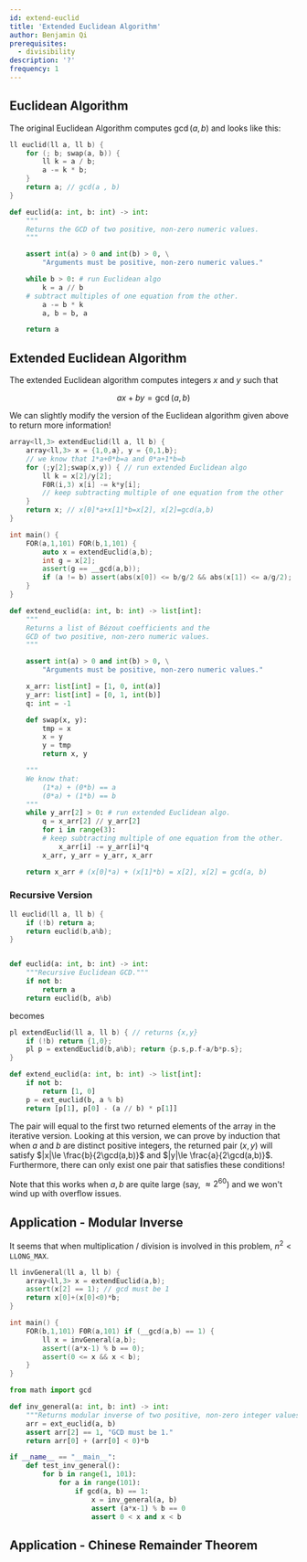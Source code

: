 ```yaml
---
id: extend-euclid
title: 'Extended Euclidean Algorithm'
author: Benjamin Qi
prerequisites:
  - divisibility
description: '?'
frequency: 1
---
```


## Euclidean Algorithm

<Resources>
	<Resource
		source="cp-algo"
		url="algebra/euclid-algorithm.html"
		title="Euclidean"
	/>
</Resources>

The original Euclidean Algorithm computes $\gcd(a,b)$ and looks like this:

<LanguageSection>

<CPPSection>

```cpp
ll euclid(ll a, ll b) {
	for (; b; swap(a, b)) {
		ll k = a / b;
		a -= k * b;
	}
	return a; // gcd(a , b)
}
```

</CPPSection>
<PySection>

```py
def euclid(a: int, b: int) -> int:
    """
    Returns the GCD of two positive, non-zero numeric values.
    """

    assert int(a) > 0 and int(b) > 0, \
        "Arguments must be positive, non-zero numeric values."

    while b > 0: # run Euclidean algo
        k = a // b
	# subtract multiples of one equation from the other.
        a -= b * k
        a, b = b, a

    return a
```

</PySection>

</LanguageSection>

## Extended Euclidean Algorithm

<Resources>
	<Resource
		source="cp-algo"
		url="algebra/extended-euclid-algorithm.html"
		title="Extended Euclidean"
		starred
	/>
	<Resource
		source="Wikipedia"
		url="https://en.wikipedia.org/wiki/Extended_Euclidean_algorithm"
		title="Extended Euclidean"
	/>
	<Resource
		source="cp-algo"
		url="algebra/linear-diophantine-equation.html"
		title="Linear Diophantine Equation"
	/>
</Resources>

The extended Euclidean algorithm computes integers $x$ and $y$ such that

$$
ax+by=\gcd(a,b)
$$

We can slightly modify the version of the Euclidean algorithm given above to
return more information!

<LanguageSection>

<CPPSection>

```cpp
array<ll,3> extendEuclid(ll a, ll b) {
	array<ll,3> x = {1,0,a}, y = {0,1,b};
	// we know that 1*a+0*b=a and 0*a+1*b=b
	for (;y[2];swap(x,y)) { // run extended Euclidean algo
		ll k = x[2]/y[2];
		F0R(i,3) x[i] -= k*y[i];
		// keep subtracting multiple of one equation from the other
	}
	return x; // x[0]*a+x[1]*b=x[2], x[2]=gcd(a,b)
}

int main() {
	FOR(a,1,101) FOR(b,1,101) {
		auto x = extendEuclid(a,b);
		int g = x[2];
		assert(g == __gcd(a,b));
		if (a != b) assert(abs(x[0]) <= b/g/2 && abs(x[1]) <= a/g/2);
	}
}
```

</CPPSection>
<PySection>

```py
def extend_euclid(a: int, b: int) -> list[int]:
    """
    Returns a list of Bézout coefficients and the
    GCD of two positive, non-zero numeric values.
    """

    assert int(a) > 0 and int(b) > 0, \
        "Arguments must be positive, non-zero numeric values."

    x_arr: list[int] = [1, 0, int(a)]
    y_arr: list[int] = [0, 1, int(b)]
    q: int = -1

    def swap(x, y):
        tmp = x
        x = y
        y = tmp
        return x, y

	"""
    We know that:
        (1*a) + (0*b) == a
        (0*a) + (1*b) == b
    """
    while y_arr[2] > 0: # run extended Euclidean algo.
        q = x_arr[2] // y_arr[2]
        for i in range(3):
	    # keep subtracting multiple of one equation from the other.
            x_arr[i] -= y_arr[i]*q
        x_arr, y_arr = y_arr, x_arr

    return x_arr # (x[0]*a) + (x[1]*b) = x[2], x[2] = gcd(a, b)
```

</PySection>

</LanguageSection>

### Recursive Version

<LanguageSection>

<CPPSection>

```cpp
ll euclid(ll a, ll b) {
	if (!b) return a;
	return euclid(b,a%b);
}
```

</CPPSection>
<PySection>

```py

def euclid(a: int, b: int) -> int:
    """Recursive Euclidean GCD."""
    if not b:
        return a
    return euclid(b, a%b)

```

</PySection>

</LanguageSection>

becomes

<LanguageSection>

<CPPSection>

```cpp
pl extendEuclid(ll a, ll b) { // returns {x,y}
	if (!b) return {1,0};
	pl p = extendEuclid(b,a%b); return {p.s,p.f-a/b*p.s};
}
```

</CPPSection>
<PySection>

```py
def extend_euclid(a: int, b: int) -> list[int]:
    if not b:
        return [1, 0]
    p = ext_euclid(b, a % b)
    return [p[1], p[0] - (a // b) * p[1]]
```

</PySection>

</LanguageSection>

The pair will equal to the first two returned elements of the array in the
iterative version. Looking at this version, we can prove by induction that when
$a$ and $b$ are distinct positive integers, the returned pair $(x,y)$ will
satisfy $|x|\le \frac{b}{2\gcd(a,b)}$ and $|y|\le \frac{a}{2\gcd(a,b)}$.
Furthermore, there can only exist one pair that satisfies these conditions!

Note that this works when $a,b$ are quite large (say, $\approx 2^{60}$) and we
won't wind up with overflow issues.

## Application - Modular Inverse

<Resources>
	<Resource
		source="cp-algo"
		url="algebra/module-inverse.html"
		title="Modular Inverse"
	/>
</Resources>

<Problems problems="kat" />

It seems that when multiplication / division is involved in this problem,
$n^2 < \texttt{LLONG\_MAX}$.

<LanguageSection>

<CPPSection>

```cpp
ll invGeneral(ll a, ll b) {
	array<ll,3> x = extendEuclid(a,b);
	assert(x[2] == 1); // gcd must be 1
	return x[0]+(x[0]<0)*b;
}

int main() {
	FOR(b,1,101) F0R(a,101) if (__gcd(a,b) == 1) {
		ll x = invGeneral(a,b);
		assert((a*x-1) % b == 0);
		assert(0 <= x && x < b);
	}
}

```

</CPPSection>
<PySection>

```py
from math import gcd

def inv_general(a: int, b: int) -> int:
    """Returns modular inverse of two positive, non-zero integer values."""
    arr = ext_euclid(a, b)
    assert arr[2] == 1, "GCD must be 1."
    return arr[0] + (arr[0] < 0)*b

if __name__ == "__main__":
    def test_inv_general():
	    for b in range(1, 101):
            for a in range(101):
                if gcd(a, b) == 1:
                    x = inv_general(a, b)
                    assert (a*x-1) % b == 0
                    assert 0 < x and x < b
```

</PySection>

</LanguageSection>

## Application - Chinese Remainder Theorem

<Resources>
	<Resource
		source="cp-algo"
		url="algebra/linear_congruence_equation.html"
		title="Linear Congruence Equation"
	/>
	<Resource
		source="cp-algo"
		url="algebra/chinese-remainder-theorem.html"
		title="Chinese Remainder Theorem"
	 />
</Resources>

<Problems problems="crt" />
